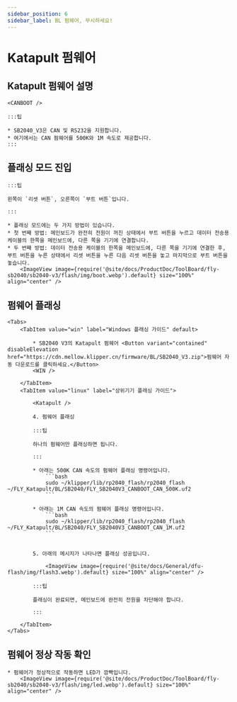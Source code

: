 ```yaml
---
sidebar_position: 6
sidebar_label: BL 펌웨어, 무시하세요!
---
```



# Katapult 펌웨어

## Katapult 펌웨어 설명

    <CANBOOT />

    :::팁

    * SB2040_V3은 CAN 및 RS232을 지원합니다.
    * 여기에서는 CAN 펌웨어를 500K와 1M 속도로 제공합니다.
    :::

## 플래싱 모드 진입

    :::팁

    왼쪽이 `리셋 버튼`, 오른쪽이 `부트 버튼`입니다.

    :::

    * 플래싱 모드에는 두 가지 방법이 있습니다.
    * 첫 번째 방법: 메인보드가 완전히 전원이 꺼진 상태에서 부트 버튼을 누르고 데이터 전송용 케이블의 한쪽을 메인보드에, 다른 쪽을 기기에 연결합니다.
    * 두 번째 방법: 데이터 전송용 케이블의 한쪽을 메인보드에, 다른 쪽을 기기에 연결한 후, 부트 버튼을 누른 상태에서 리셋 버튼을 누른 다음 리셋 버튼을 놓고 마지막으로 부트 버튼을 놓습니다.
        <ImageView image={require('@site/docs/ProductDoc/ToolBoard/fly-sb2040/sb2040-v3/flash/img/boot.webp').default} size="100%" align="center" />

## 펌웨어 플래싱
    <Tabs>
        <TabItem value="win" label="Windows 플래싱 가이드" default>

            * SB2040 V3의 Katapult 펌웨어 <Button variant="contained" disableElevation href="https://cdn.mellow.klipper.cn/firmware/BL/SB2040_V3.zip">펌웨어 자동 다운로드를 클릭하세요.</Button>
            <WIN />
            
        </TabItem>
        <TabItem value="linux" label="상위기기 플래싱 가이드">
            
            <Katapult />

            4. 펌웨어 플래싱

            :::팁

            하나의 펌웨어만 플래싱하면 됩니다.

            :::

            * 아래는 500K CAN 속도의 펌웨어 플래싱 명령어입니다.
                ```bash
                sudo ~/klipper/lib/rp2040_flash/rp2040_flash ~/FLY_Katapult/BL/SB2040/FLY_SB2040V3_CANBOOT_CAN_500K.uf2
                ```
                       
            * 아래는 1M CAN 속도의 펌웨어 플래싱 명령어입니다.
                ```bash
                sudo ~/klipper/lib/rp2040_flash/rp2040_flash ~/FLY_Katapult/BL/SB2040/FLY_SB2040V3_CANBOOT_CAN_1M.uf2
                ```


            5. 아래의 메시지가 나타나면 플래싱 성공입니다.

                <ImageView image={require('@site/docs/General/dfu-flash/img/flash3.webp').default} size="100%" align="center" />

            :::팁

            플래싱이 완료되면, 메인보드에 완전히 전원을 차단해야 합니다.

            :::

        </TabItem>
    </Tabs>

## 펌웨어 정상 작동 확인

    * 펌웨어가 정상적으로 작동하면 LED가 깜빡입니다.
        <ImageView image={require('@site/docs/ProductDoc/ToolBoard/fly-sb2040/sb2040-v3/flash/img/led.webp').default} size="100%" align="center" />
